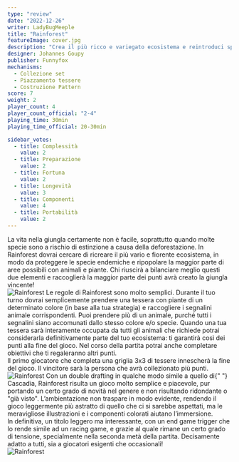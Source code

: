 ```yaml
---
type: "review"
date: "2022-12-26"
writer: LadyBugMeeple
title: "Rainforest"
featureImage: cover.jpg
description: "Crea il più ricco e variegato ecosistema e reintroduci specie estinte!"
designer: Johannes Goupy
publisher: Funnyfox
mechanisms:
  - Collezione set
  - Piazzamento tessere
  - Costruzione Pattern
score: 7
weight: 2
player_count: 4
player_count_official: "2-4"
playing_time: 30min
playing_time_official: 20-30min

sidebar_votes:
  - title: Complessità
    value: 2
  - title: Preparazione
    value: 2
  - title: Fortuna
    value: 2
  - title: Longevità
    value: 3
  - title: Componenti
    value: 4
  - title: Portabilità
    value: 2
---
```


<Setting>
  La vita nella giungla certamente non è facile, soprattutto quando molte specie
  sono a rischio di estinzione a causa della deforestazione. In Rainforest
  dovrai cercare di ricreare il più vario e fiorente ecosistema, in modo da
  proteggere le specie endemiche e ripopolare la maggior parte di aree possibili
  con animali e piante. Chi riuscirà a bilanciare meglio questi due elementi e
  raccoglierà la maggior parte dei punti avrà creato la giungla vincente!
  <br />
</Setting>

<img src="./game1.jpg?t=1" alt="Rainforest" />

<Rules>
  Le regole di Rainforest sono molto semplici. Durante il tuo turno dovrai
  semplicemente prendere una tessera con piante di un determinato colore (in
  base alla tua strategia) e raccogliere i segnalini animale corrispondenti.
  Puoi prendere più di un animale, purché tutti i segnalini siano accomunati
  dallo stesso colore e/o specie. Quando una tua tessera sarà interamente
  occupata da tutti gli animali che richiede potrai considerarla definitivamente
  parte del tuo ecosistema: ti garantirà così dei punti alla fine del gioco. Nel
  corso della partita potrai anche completare obiettivi che ti regaleranno altri
  punti.
  <br />
  Il primo giocatore che completa una griglia 3x3 di tessere innescherà la fine
  del gioco. Il vincitore sarà la persona che avrà collezionato più punti.
  <br />
</Rules>

<img src="./game2.jpg?t=1" alt="Rainforest" />

<Feedback>
  Con un double drafting in qualche modo simile a quello di{" "}
  <Link to="/reviews/cascadia">Cascadia</Link>, Rainforest risulta un gioco
  molto semplice e piacevole, pur portando un certo grado di novità nel genere e
  non risultando ridondante o "già visto". L’ambientazione non traspare in modo
  evidente, rendendo il gioco leggermente più astratto di quello che ci si
  sarebbe aspettati, ma le meravigliose illustrazioni e i componenti colorati
  aiutano l’immersione.
  <br />
  In definitiva, un titolo leggero ma interessante, con un end game trigger che
  lo rende simile ad un racing game, e grazie al quale rimane un certo grado di
  tensione, specialmente nella seconda metà della partita. Decisamente adatto a
  tutti, sia a giocatori esigenti che occasionali!
  <br />
</Feedback>

<img src="./game3.jpg?t=1" alt="Rainforest" />
